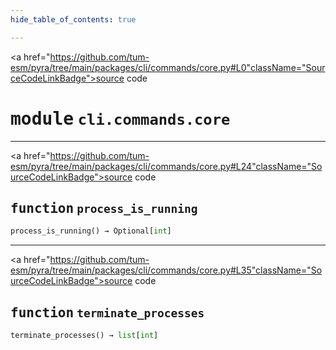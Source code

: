```yaml
---
hide_table_of_contents: true

---
```


<!-- markdownlint-disable -->

<a href="https://github.com/tum-esm/pyra/tree/main/packages/cli/commands/core.py#L0"className="SourceCodeLinkBadge">source code</a>

# <kbd>module</kbd> `cli.commands.core`





---

<a href="https://github.com/tum-esm/pyra/tree/main/packages/cli/commands/core.py#L24"className="SourceCodeLinkBadge">source code</a>

## <kbd>function</kbd> `process_is_running`

```python
process_is_running() → Optional[int]
```






---

<a href="https://github.com/tum-esm/pyra/tree/main/packages/cli/commands/core.py#L35"className="SourceCodeLinkBadge">source code</a>

## <kbd>function</kbd> `terminate_processes`

```python
terminate_processes() → list[int]
```






